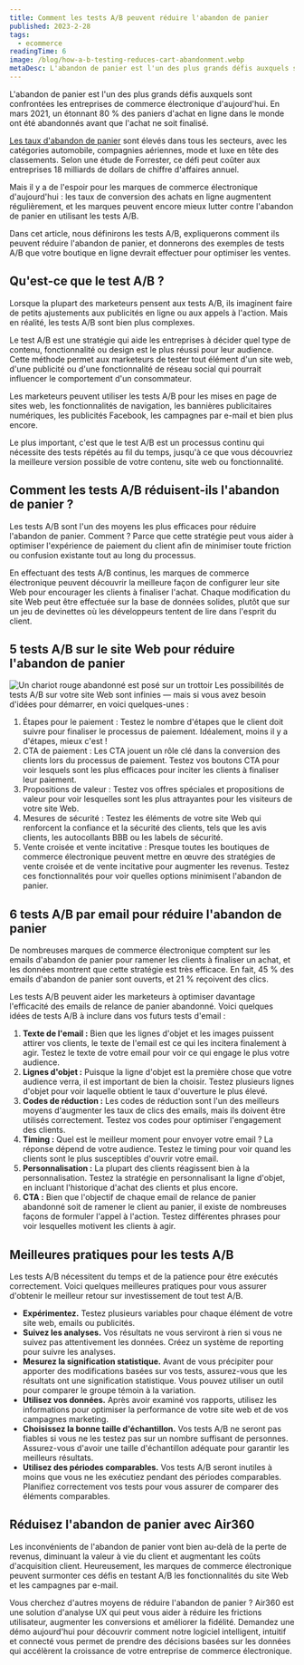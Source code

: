 ```yaml
---
title: Comment les tests A/B peuvent réduire l'abandon de panier
published: 2023-2-28
tags:
  - ecommerce
readingTime: 6
image: /blog/how-a-b-testing-reduces-cart-abandonment.webp
metaDesc: L'abandon de panier est l'un des plus grands défis auxquels sont confrontées les entreprises de commerce électronique d'aujourd'hui. En mars 2021, un étonnant 80 % des paniers d'achat en ligne dans le monde ont été abandonnés avant que l'achat ne soit finalisé.
---
```


L'abandon de panier est l'un des plus grands défis auxquels sont confrontées les entreprises de commerce électronique d'aujourd'hui. En mars 2021, un étonnant 80 % des paniers d'achat en ligne dans le monde ont été abandonnés avant que l'achat ne soit finalisé.

[Les taux d'abandon de panier](https://baymard.com/lists/cart-abandonment-rate) sont élevés dans tous les secteurs, avec les catégories automobile, compagnies aériennes, mode et luxe en tête des classements. Selon une étude de Forrester, ce défi peut coûter aux entreprises 18 milliards de dollars de chiffre d'affaires annuel.

Mais il y a de l'espoir pour les marques de commerce électronique d'aujourd'hui : les taux de conversion des achats en ligne augmentent régulièrement, et les marques peuvent encore mieux lutter contre l'abandon de panier en utilisant les tests A/B.

Dans cet article, nous définirons les tests A/B, expliquerons comment ils peuvent réduire l'abandon de panier, et donnerons des exemples de tests A/B que votre boutique en ligne devrait effectuer pour optimiser les ventes.

## Qu'est-ce que le test A/B ?

Lorsque la plupart des marketeurs pensent aux tests A/B, ils imaginent faire de petits ajustements aux publicités en ligne ou aux appels à l'action. Mais en réalité, les tests A/B sont bien plus complexes.

Le test A/B est une stratégie qui aide les entreprises à décider quel type de contenu, fonctionnalité ou design est le plus réussi pour leur audience. Cette méthode permet aux marketeurs de tester tout élément d'un site web, d'une publicité ou d'une fonctionnalité de réseau social qui pourrait influencer le comportement d'un consommateur.

<BlogInnerCardWrapper slug='the-perfect-match-of-ab-testing-and-air360' />

Les marketeurs peuvent utiliser les tests A/B pour les mises en page de sites web, les fonctionnalités de navigation, les bannières publicitaires numériques, les publicités Facebook, les campagnes par e-mail et bien plus encore.

Le plus important, c'est que le test A/B est un processus continu qui nécessite des tests répétés au fil du temps, jusqu'à ce que vous découvriez la meilleure version possible de votre contenu, site web ou fonctionnalité.

## Comment les tests A/B réduisent-ils l'abandon de panier ?

Les tests A/B sont l'un des moyens les plus efficaces pour réduire l'abandon de panier. Comment ? Parce que cette stratégie peut vous aider à optimiser l'expérience de paiement du client afin de minimiser toute friction ou confusion existante tout au long du processus.

En effectuant des tests A/B continus, les marques de commerce électronique peuvent découvrir la meilleure façon de configurer leur site Web pour encourager les clients à finaliser l'achat. Chaque modification du site Web peut être effectuée sur la base de données solides, plutôt que sur un jeu de devinettes où les développeurs tentent de lire dans l'esprit du client.

## 5 tests A/B sur le site Web pour réduire l'abandon de panier

![Un chariot rouge abandonné est posé sur un trottoir](/blog/how-a-b-testing-reduces-cart-abandonment-1.webp)
Les possibilités de tests A/B sur votre site Web sont infinies — mais si vous avez besoin d'idées pour démarrer, en voici quelques-unes :

1. Étapes pour le paiement : Testez le nombre d'étapes que le client doit suivre pour finaliser le processus de paiement. Idéalement, moins il y a d'étapes, mieux c'est !
2. CTA de paiement : Les CTA jouent un rôle clé dans la conversion des clients lors du processus de paiement. Testez vos boutons CTA pour voir lesquels sont les plus efficaces pour inciter les clients à finaliser leur paiement.
3. Propositions de valeur : Testez vos offres spéciales et propositions de valeur pour voir lesquelles sont les plus attrayantes pour les visiteurs de votre site Web.
4. Mesures de sécurité : Testez les éléments de votre site Web qui renforcent la confiance et la sécurité des clients, tels que les avis clients, les autocollants BBB ou les labels de sécurité.
5. Vente croisée et vente incitative : Presque toutes les boutiques de commerce électronique peuvent mettre en œuvre des stratégies de vente croisée et de vente incitative pour augmenter les revenus. Testez ces fonctionnalités pour voir quelles options minimisent l'abandon de panier.

<BlogInnerCardWrapper slug='convert-upsells-and-impulse-buys-in-ecommerce' />

## 6 tests A/B par email pour réduire l'abandon de panier

De nombreuses marques de commerce électronique comptent sur les emails d'abandon de panier pour ramener les clients à finaliser un achat, et les données montrent que cette stratégie est très efficace. En fait, 45 % des emails d'abandon de panier sont ouverts, et 21 % reçoivent des clics.

Les tests A/B peuvent aider les marketeurs à optimiser davantage l'efficacité des emails de relance de panier abandonné. Voici quelques idées de tests A/B à inclure dans vos futurs tests d'email :

1. **Texte de l'email :** Bien que les lignes d'objet et les images puissent attirer vos clients, le texte de l'email est ce qui les incitera finalement à agir. Testez le texte de votre email pour voir ce qui engage le plus votre audience.
2. **Lignes d'objet :** Puisque la ligne d'objet est la première chose que votre audience verra, il est important de bien la choisir. Testez plusieurs lignes d'objet pour voir laquelle obtient le taux d'ouverture le plus élevé.
3. **Codes de réduction :** Les codes de réduction sont l'un des meilleurs moyens d'augmenter les taux de clics des emails, mais ils doivent être utilisés correctement. Testez vos codes pour optimiser l'engagement des clients.
4. **Timing :** Quel est le meilleur moment pour envoyer votre email ? La réponse dépend de votre audience. Testez le timing pour voir quand les clients sont le plus susceptibles d'ouvrir votre email.
5. **Personnalisation :** La plupart des clients réagissent bien à la personnalisation. Testez la stratégie en personnalisant la ligne d'objet, en incluant l'historique d'achat des clients et plus encore.
6. **CTA :** Bien que l'objectif de chaque email de relance de panier abandonné soit de ramener le client au panier, il existe de nombreuses façons de formuler l'appel à l'action. Testez différentes phrases pour voir lesquelles motivent les clients à agir.

<BlogInnerCardWrapper slug='10-email-marketing-tips-to-increase-conversions' />

## Meilleures pratiques pour les tests A/B

Les tests A/B nécessitent du temps et de la patience pour être exécutés correctement. Voici quelques meilleures pratiques pour vous assurer d'obtenir le meilleur retour sur investissement de tout test A/B.

- **Expérimentez.** Testez plusieurs variables pour chaque élément de votre site web, emails ou publicités.
- **Suivez les analyses.** Vos résultats ne vous serviront à rien si vous ne suivez pas attentivement les données. Créez un système de reporting pour suivre les analyses.
- **Mesurez la signification statistique.** Avant de vous précipiter pour apporter des modifications basées sur vos tests, assurez-vous que les résultats ont une signification statistique. Vous pouvez utiliser un outil pour comparer le groupe témoin à la variation.
- **Utilisez vos données.** Après avoir examiné vos rapports, utilisez les informations pour optimiser la performance de votre site web et de vos campagnes marketing.
- **Choisissez la bonne taille d'échantillon.** Vos tests A/B ne seront pas fiables si vous ne les testez pas sur un nombre suffisant de personnes. Assurez-vous d'avoir une taille d'échantillon adéquate pour garantir les meilleurs résultats.
- **Utilisez des périodes comparables.** Vos tests A/B seront inutiles à moins que vous ne les exécutiez pendant des périodes comparables. Planifiez correctement vos tests pour vous assurer de comparer des éléments comparables.

<BlogInnerCardWrapper slug='a-b-testing-best-practices' />

## Réduisez l'abandon de panier avec Air360

Les inconvénients de l'abandon de panier vont bien au-delà de la perte de revenus, diminuant la valeur à vie du client et augmentant les coûts d'acquisition client. Heureusement, les marques de commerce électronique peuvent surmonter ces défis en testant A/B les fonctionnalités du site Web et les campagnes par e-mail.

Vous cherchez d'autres moyens de réduire l'abandon de panier ? Air360 est une solution d'analyse UX qui peut vous aider à réduire les frictions utilisateur, augmenter les conversions et améliorer la fidélité. Demandez une démo aujourd'hui pour découvrir comment notre logiciel intelligent, intuitif et connecté vous permet de prendre des décisions basées sur les données qui accélèrent la croissance de votre entreprise de commerce électronique.
